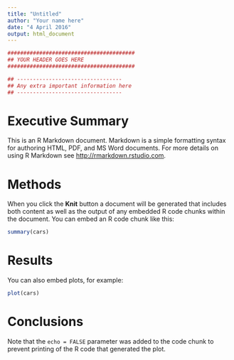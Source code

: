 ```yaml
---
title: "Untitled"
author: "Your name here"
date: "4 April 2016"
output: html_document
---
```


```r
########################################
## YOUR HEADER GOES HERE
########################################
```

```r
## ---------------------------------
## Any extra important information here
## ---------------------------------
```

# Executive Summary
This is an R Markdown document. Markdown is a simple formatting syntax for 
authoring HTML, PDF, and MS Word documents. For more details on using 
R Markdown see <http://rmarkdown.rstudio.com>.


# Methods
When you click the **Knit** button a document will be generated that includes 
both content as well as the output of any embedded R code chunks within the 
document. You can embed an R code chunk like this:

```r
summary(cars)
```

# Results
You can also embed plots, for example:

```r
plot(cars)
```

# Conclusions
Note that the `echo = FALSE` parameter was added to the code chunk to prevent 
printing of the R code that generated the plot.

